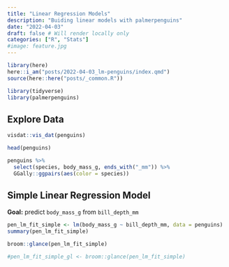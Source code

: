 ```yaml
---
title: "Linear Regression Models"
description: "Buiding linear models with palmerpenguins"
date: "2022-04-03"
draft: false # Will render locally only
categories: ["R", "Stats"]
#image: feature.jpg
---
```


```r
library(here)
here::i_am("posts/2022-04-03_lm-penguins/index.qmd")
source(here::here("posts/_common.R"))
```

```r
library(tidyverse)
library(palmerpenguins)
```

## Explore Data


```r
visdat::vis_dat(penguins)
```


```r
head(penguins)
```




```r
penguins %>%
  select(species, body_mass_g, ends_with("_mm")) %>%
  GGally::ggpairs(aes(color = species))
```


## Simple Linear Regression Model

**Goal:** predict `body_mass_g` from `bill_depth_mm`

```r
pen_lm_fit_simple <- lm(body_mass_g ~ bill_depth_mm, data = penguins)
summary(pen_lm_fit_simple)
```

```r
broom::glance(pen_lm_fit_simple)
```


```r
#pen_lm_fit_simple_gl <- broom::glance(pen_lm_fit_simple)
```


